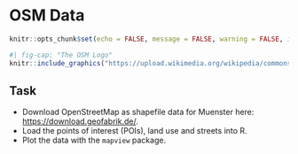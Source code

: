 # OSM Data

```r
knitr::opts_chunk$set(echo = FALSE, message = FALSE, warning = FALSE, include = TRUE)
```

```r
#| fig-cap: "The OSM Logo"
knitr::include_graphics("https://upload.wikimedia.org/wikipedia/commons/b/b0/Openstreetmap_logo.svg")
```

::: callout-important
## Task

-   Download OpenStreetMap as shapefile data for Muenster here: <https://download.geofabrik.de/>.
-   Load the points of interest (POIs), land use and streets into R.
-   Plot the data with the `mapview` package.
:::
